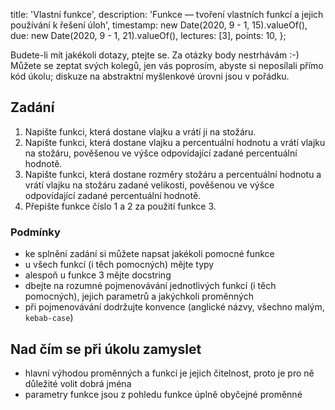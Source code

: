   title: 'Vlastní funkce',
  description: 'Funkce — tvoření vlastních funkcí a jejich používání k řešení úloh',
  timestamp: new Date(2020, 9 - 1, 15).valueOf(),
  due: new Date(2020, 9 - 1, 21).valueOf(),
  lectures: [3],
  points: 10,
};

Budete-li mít jakékoli dotazy, ptejte se. Za otázky body nestrhávám :-) Můžete se zeptat svých kolegů, jen vás poprosím, abyste si neposílali přímo kód úkolu; diskuze na abstraktní myšlenkové úrovni jsou v pořádku.

## Zadání

1. Napište funkci, která dostane vlajku a vrátí ji na stožáru.
2. Napište funkci, která dostane vlajku a percentuální hodnotu a vrátí vlajku na stožáru, pověšenou ve výšce odpovídající zadané percentuální hodnotě.
3. Napište funkci, která dostane rozměry stožáru a percentuální hodnotu a vrátí vlajku na stožáru zadané velikosti, pověšenou ve výšce odpovídající zadané percentuální hodnotě.
4. Přepište funkce číslo 1 a 2 za použití funkce 3.

### Podmínky

- ke splnění zadání si můžete napsat jakékoli pomocné funkce
- u všech funkcí (i těch pomocných) mějte typy
- alespoň u funkce 3 mějte docstring
- dbejte na rozumné pojmenovávání jednotlivých funkcí (i těch pomocných), jejich parametrů a jakýchkoli proměnných
- při pojmenovávání dodržujte konvence (anglické názvy, všechno malým, `kebab-case`)

## Nad čím se při úkolu zamyslet

- hlavní výhodou proměnných a funkcí je jejich čitelnost, proto je pro ně důležité volit dobrá jména
- parametry funkce jsou z pohledu funkce úplně obyčejné proměnné
